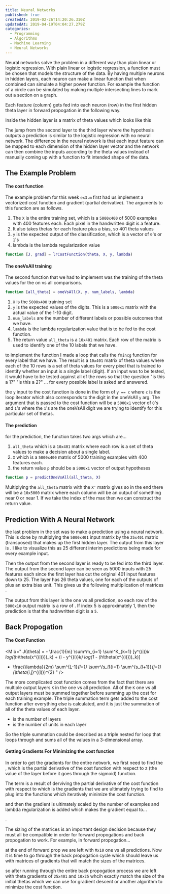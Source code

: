 ```yaml
---
title: Neural Networks
published: true
createdAt: 2019-02-26T14:20:26.310Z
updatedAt: 2019-04-19T04:04:27.279Z
categories:
  - Programming
  - Algorithms
  - Machine Learning
  - Neural Networks
---
```



Neural networks solve the problem in a different way than plain linear or logistic regression. With plain linear or
logistic regression, a function must be chosen that models the structure of the data. By having multiple neurons in
hidden layers, each neuron can make a linear function that when combined can simulate a higher power function. For
example the function of a circle can be simulated by making multiple intersecting lines to mark out a section on a
graph.

Each feature (column) gets fed into each neuron (row) in the first hidden theta layer in forward propogation
in the following way.

<M b="
  \begin{bmatrix}
    x_0 \\
    x_1 \\
    x_2
  \end{bmatrix}
  \to
  \begin{bmatrix}
  ...
  \end{bmatrix}
  \to
  h_\theta(x)
" />

Inside the hidden layer is a matrix of theta values which looks like this

<M b="
  \begin{aligned}
  &\begin{bmatrix}
    x_0 \\
    x_1 \\
    x_2 \\
  \end{bmatrix}
  \to
  \begin{bmatrix}
    a_1^{(2)} \\
    a_2^{(2)} \\
    a_3^{(2)}
  \end{bmatrix}
  \to
  h_\theta(x) \\
  &\begin{bmatrix}
    x_0 \\
    x_1 \\
    x_2 \\
  \end{bmatrix}
  \to
  \begin{bmatrix}
    g(\theta_{10}^{(1)}x_0 + \theta_{11}^{(1)}x_1 + \theta_{12}^{(1)}x_2)) \\
    g(\theta_{20}^{(1)}x_0 + \theta_{21}^{(1)}x_1 + \theta_{22}^{(1)}x_2)) \\
    g(\theta_{30}^{(1)}x_0 + \theta_{31}^{(1)}x_1 + \theta_{32}^{(1)}x_2))
  \end{bmatrix}
  \to
  g(\theta_{10}^{(1)}a_0^{(2)} + \theta_{11}^{(2)}a_1^{(2)} + \theta_{12}^{(2)}a_2^{(2)} + \theta_{13}^{(2)}a_3^{(2)})
  \end{aligned}
" />

The jump from the second layer to the third layer where the hypothesis outputs a prediction is similar to the logistic
regression with no neural network. The difference in the neural network is that each input feature can be mapped to each
dimension of the hidden layer vector and the network can then combine the inputs according to the theta values instead of
manually coming up with a function to fit intended shape of the data.

## The Example Problem

#### The cost function

The example problem for this week `ex3.m` first had us implement a vectorized cost function and gradient (partial
derivative). The arguments to this function are as follows.

1. The `X` is the entire training set, which is a `5000x400` of 5000 examples with 400 features each. Each pixel in the
handwritten digit is a feature.
2. It also takes thetas for each feature plus a bias, so 401 theta values
3. `y` is the expected output of the classification, which is a vector of `0`'s or `1`'s
4. lambda is the lambda regularization value

```matlab
function [J, grad] = lrCostFunction(theta, X, y, lambda)
```

#### The oneVsAll training

The second function that we had to implement was the training of the theta values for the on vs all comparisons.

```matlab
function [all_theta] = oneVsAll(X, y, num_labels, lambda)
```
1. `X` is the `5000x400` training set
2. `y` is the expected values of the digits. This is a `5000x1` matrix with the actual value of the 1-10 digit.
3. `num_labels` are the number of different labels or possible outcomes that we have.
4. `lambda` is the lambda regularization value that is to be fed to the cost function.
5. The return value `all_theta` is a `10x401` matrix. Each row of the matrix is used to identify one of the 10 labels
that we have.

to implement the function I made a loop that calls the `fmincg` function for every label that we have. The result is a
`10x401` matrix of theta values where each of the 10 rows is a set of theta values for every pixel that is trained to
identify whether an input is a single label (digit). If an input was to be tested, it would have to be tested against
all of the rows so that the question "is this a 1?" "is this a 2?" ... for every possible label is asked and answered.

the `y` input to the cost function is done in the form of `y == c` where `c` is the loop iterator which also
corresponds to the digit in the oneVsAll `y` arg. The argument that is passed to the cost function will be a `5000x1`
vector of `0`'s and `1`'s where the `1`'s are the oneVsAll digit we are trying to identify for this particular set of
thetas.

#### The prediction

for the prediction, the function takes two args which are...

1. `all_theta` which is a `10x401` matrix where each row is a set of theta values to make a decision about a single
label.
2. `X` which is a `5000x400` matrix of 5000 training examples with 400 features each.
3. the return value `p` should be a `5000x1` vector of output hypotheses

```matlab
function p = predictOneVsAll(all_theta, X)
```

Multiplying the `all_theta` matrix with the `X'` matrix
gives <M i="[10 x 401] * [401 x 5000] = [10 x 5000]"/> so
in the end there will be a `10x5000` matrix where each column will be an output of something near 0 or near 1. If we
take the index of the max then we can construct the return value.

## Prediction With A Neural Network

the last problem in the set was to make a prediction using a neural network. This is done by multiplying the `5000x401`
input matrix by the `25x401` matrix (transposed) that makes up the first hidden layer. The output from this layer
is <M i="[5000 x 401] * [401 x 25] = [5000 x 25]" />. I like to visualize this as 25 different interim predictions
being made for every example input.

<M b="
  \begin{aligned}
    & \begin{bmatrix}
      x_{0,0} & ... & x_{0,401} \\
      & . & \\
      & . & \\
      x_{5000,0} & ... & x_{5000,401}
    \end{bmatrix}
    *
    \begin{bmatrix}
      \theta^{(2)}_{0,0} & ... & \theta^{(2)}_{0,25} \\
      & . & \\
      & . & \\
      \theta^{(2)}_{401,0} & ... & \theta^{(2)}_{401,25}
    \end{bmatrix} \\
    = &
    \begin{bmatrix}
     (x_{0,0} * \theta_{0,0} + ... + x_{0, 401} * \theta_{401,0}) & ... & (x_{0,0} * \theta_{0,25} + ... + x_{0,401} * \theta_{401,25}) \\
     & . & \\
     & . & \\
     & . &
    \end{bmatrix}
  \end{aligned}
" />

Then the output from the second layer is ready to be fed into the third layer. The output from the second layer can be
seen as 5000 inputs with 25 features each since the first layer has cut the original 401 input features down to 25.
The <M i="l2" /> layer has 26 theta values, one for each of the outputs of <M i="l1" /> plus an
extra bias unit. This gives us the following multiplication of
matrices <M i="[5000 x 26] * [26 x 10] = [5000 x 10]" />.

<M b="
  \begin{aligned}
    &\begin{bmatrix}
      a^{(2)}_{0,0} & ... & a^{(2)}_{0,25} \\
      & . & \\
      & . & \\
      a^{(2)}_{5000,0} & ... & a^{(2)}_{5000,25}
    \end{bmatrix}
    *
    \begin{bmatrix}
      \theta^{(3)}_{0,0} & ... & \theta^{(3)}_{0,10} \\
      & . & \\
      & . & \\
      \theta^{(3)}_{26,0} & ... & \theta^{(3)}_{26,10}
    \end{bmatrix} \\
    = &
    \begin{bmatrix}
    (a^{(2)}_{0,0} * \theta^{(3)}_{0,0} + ... + a^{(2)}_{0,26} * \theta^{(3)}_{26,0}) & ... & (a^{(2)}_{0,0} *
    \theta^{(3)}_{0,10} + ... + a^{(2)}_{0,25} * \theta^{(3)}_{25,10}) \\
    & . & \\
    & . & \\
    & . &
    \end{bmatrix}
  \end{aligned}
" />

The output from this layer is the one vs all prediction, so each row of the `5000x10` output matrix is a row
of <M i="\approx 0 \quad or \quad \approx 1" />. If index 5 is approximately 1, then the prediction is that
the hadnwritten digit is a `5`.

## Back Propogation

#### The Cost Function

<M b="
  J(\theta) = - \frac{1}{m} \sum^m_{i=1} \sum^K_{k=1}
  [y^{(i)}_k log((h_\theta(x^{(i)}))_k) + (i - y^{(i)}_k) log(1 - (h_\theta(x^{(i)}))_k)]
  + \frac{\lambda}{2m} \sum^{L-1}_{l=1} \sum^{s_l}_{i=1} \sum^{s_{l+1}}_{j=1} (\theta_{i,j}^{(l)})^{2}
" />

The more complicated cost function comes from the fact that there are multiple output layers `K` in the one vs all
prediction. All of the `K` one vs all output layers must be summed together before summing up the cost for each training
example. The triple summation term gets added to the cost function after everything else is calculated, and it is just
the summation of all of the theta values of each layer.

- <M i="L" /> is the number of layers
- <M i="S_l" /> is the number of units in each layer

So the triple summation could be described as a triple nested for loop that loops through and sums all of the values in
a 3-dimensional array.

#### Getting Gradients For Minimizing the cost function

In order to get the gradients for the entire network, we first need to find the <M i="\delta" />, which is
the partial derivative of the cost function with respect to z (the value of the layer before it goes through the
sigmoid) function.

<M b="
  \begin{aligned}
    \delta^{(l-1)}_j &= \frac{\partial}{\partial z^{(l-1)}} J(\theta) \\
    &= \frac{\partial J}{\partial z^{(l)}} \frac{\partial z^{(l)}}{\partial z^{(l-1)}} \\
    &= \delta^{(l)} \frac{\partial}{\partial z^{(l-1)}} z^{(l)} \\
    &= \delta^{(l)} \frac{\partial}{\partial z^{(l-1)}} (\Theta^{(l-1)} g(z^{(l-1)})) \\
    &= \delta^{(l)} \Theta^{(l-1)} .* g'(z^{(l-1)})
  \end{aligned}
" />

The <M i="\Delta" /> term is a result of derviving the partial derivative of the cost function with respect
to <M i="\Theta" /> which is the gradients that we are ultimately trying to find to plug into the functions
which iteratively minimize the cost function.

<M b="
  \begin{aligned}
  & \frac{\partial}{\partial\Theta^{(l)}} J(\Theta) = \Delta^{(l)} \\
  & \Delta^{(l)} = \delta^{(l+1)} * a^{(l)}
  \end{aligned}
" />

and then the gradient is ultimately scaled by the number of examples and lambda regularization is
added which makes the gradient equal to...

<M b="\frac{\lambda}{m} \Delta^{(l)}" />.

The sizing of the matrices is an important design decision because they must all be compatible in order for forward
propogations and back propogation to work. For example, in forward propogation...

<M b="
  \begin{aligned}
    &examples = m \times 401 \\
    &\Theta^{(1)} = 25 \times 401 \\
    &\Theta^{(2)} = 10 \times 25 \\
    &a^{(2)} = examples * \Theta^{(1)T} = m \times 401 * 401 \times 25 = m \times 25 \\
    &a^{(3)} = a^{(2)} * \Theta^{(2)T} = m \times 25 * 25 \times 10 = m \times 10
  \end{aligned}
" />


at the end of forward prop we are left with `Mx10` one vs all predictions. Now it is time to go through the back
propogation cycle which should leave us with matrices of gradients that will match the sizes of
the <M i="\Theta" /> matrices.

<M b="
  \begin{aligned}
    & \delta^{(3)} = m\times10 - m \times 10 = m\times10 \\
    & \delta^{(2)} = \Theta^{(2)T} * \delta^{(3)T} .* g'(z^{(2)})^{T} = 25 \times 10 * 10 \times m .* 25 \times m = 25 \times m \\
    & \Theta^{(1)}dx = \delta^{(2)} * examples / m = 25 \times m * m \times 401 = 25 \times 401 \\
    & \Theta^{(2)}dx = \delta^{(3)T} * a^{(2)} / m = 10 \times m * m \times 25 = 10 \times 25
  \end{aligned}
" />

so after running through the entire back propogation process we are left with theta gradients of `25x401` and `10x25`
whcih exactly match the size of the initial thetas which we can use for gradient descent or another algorithm to
minimize the cost function.
